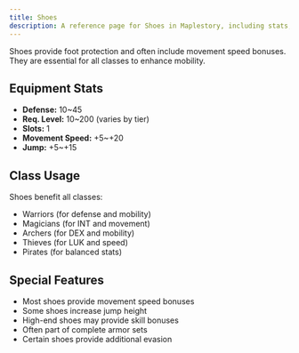 ```yaml
---
title: Shoes
description: A reference page for Shoes in Maplestory, including stats, usage, and benefits.
---
```


Shoes provide foot protection and often include movement speed bonuses. They are essential for all classes to enhance mobility.

## Equipment Stats

* **Defense:** 10~45
* **Req. Level:** 10~200 (varies by tier)
* **Slots:** 1
* **Movement Speed:** +5~+20
* **Jump:** +5~+15

## Class Usage

Shoes benefit all classes:
* Warriors (for defense and mobility)
* Magicians (for INT and movement)
* Archers (for DEX and mobility)
* Thieves (for LUK and speed)
* Pirates (for balanced stats)

## Special Features

* Most shoes provide movement speed bonuses
* Some shoes increase jump height
* High-end shoes may provide skill bonuses
* Often part of complete armor sets
* Certain shoes provide additional evasion


<EquipmentLayout equipment="armours" category="shoes"></EquipmentLayout>